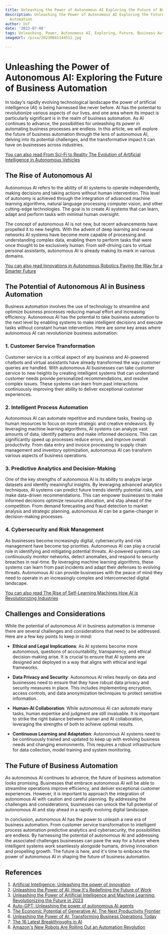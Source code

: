 ```yaml
---
title: Unleashing the Power of Autonomous AI Exploring the Future of Business Automation
description: Unleashing the Power of Autonomous AI Exploring the Future of Business
  Automation
author: Usf
date: '2023-07-08'
tags: Unleashing, Power, Autonomous AI, Exploring, Future, Business Automation
imageUrl: /pixa/20230801144512.jpg

---
```

# Unleashing the Power of Autonomous AI:  Exploring the Future of Business Automation

In today's rapidly evolving technological landscape the power of artificial intelligence (AI) is  being harnessed  like never before. AI has the potential to revolutionize various aspects of our lives, and one area  where its  impact is particularly significant is in the realm of business automation. As AI continues  to advance, the possibilities for unleashing its power in automating business processes are endless. In this article, we will explore the future of business automation through the lens of autonomous AI, delving  into its potential challenges, and the  transformative impact it can have on businesses across industries.

[You can also read From Sci-Fi  to Reality The Evolution of Artificial Intelligence in Autonomous Vehicles](From%20Sci-Fi%20to%20Reality%20The%20Evolution%20of%20Artificial%20Intelligence%20in%20Autonomous%20Vehicles)


## The Rise of Autonomous AI

Autonomous AI refers to the ability of AI systems to operate independently, making decisions and taking  actions without human intervention. This level  of autonomy is achieved through the integration  of advanced machine learning algorithms, natural language processing computer vision, and other cutting-edge technologies. The goal is to create AI systems that can learn, adapt and perform tasks with minimal human oversight.

The concept of autonomous  AI is  not new, but recent advancements have propelled it to new heights. With the advent of deep learning and neural networks  AI systems have become more capable of processing and understanding complex data, enabling them to  perform tasks that were once thought to  be exclusively human. From self-driving cars to virtual personal assistants, autonomous AI is already making its mark in various domains.

[You can also read Innovations in Autonomous Robotics Paving the Way for a Smarter Future](Innovations%20in%20Autonomous%20Robotics%20Paving%20the%20Way%20for%20a%20Smarter%20Future)


##  The  Potential of Autonomous AI in  Business Automation

Business automation involves the use  of technology to streamline and optimize business processes reducing manual effort  and increasing efficiency.  Autonomous AI has the potential to take business automation to the next level by enabling systems to make intelligent decisions and execute tasks without constant human intervention. Here are some key areas where autonomous AI can revolutionize business automation:

### 1. Customer Service Transformation

Customer service is a critical aspect of  any  business and AI-powered chatbots  and virtual assistants have already transformed the  way customer queries are handled. With  autonomous AI  businesses can take customer service to new heights by creating intelligent systems that can understand customer needs provide personalized  recommendations, and resolve complex issues. These  systems can learn from past interactions continuously improving their ability to deliver exceptional customer experiences.

### 2. Intelligent Process Automation

Autonomous AI can automate repetitive and  mundane tasks, freeing up human resources to focus on more  strategic and creative endeavors. By leveraging machine learning algorithms,  AI systems can analyze vast amounts of data, identify patterns and make informed decisions. This can significantly speed  up  processes  reduce errors, and improve overall productivity. From data entry and invoice processing  to supply  chain management and inventory optimization,  autonomous AI can transform  various  aspects  of  business operations.

### 3. Predictive Analytics and Decision-Making

One of the key strengths of autonomous AI is its ability to analyze large datasets and identify meaningful insights.  By  leveraging advanced analytics techniques,  AI systems can predict future  trends identify potential risks, and make data-driven recommendations.  This can  empower businesses to make informed  decisions optimize  resource allocation, and stay ahead of the competition. From demand forecasting and fraud detection to market analysis and strategic  planning, autonomous AI can be a game-changer in decision-making processes.

###  4. Cybersecurity and  Risk Management

As businesses become increasingly digital, cybersecurity and risk management have  become top priorities. Autonomous AI can play  a crucial  role in identifying and mitigating potential threats. AI-powered systems can continuously monitor networks, detect anomalies,  and respond to security breaches  in  real-time. By leveraging machine learning algorithms, these systems can learn  from past incidents and adapt their defenses to  evolving threats. Autonomous AI can provide businesses with the peace of mind they need to operate in an increasingly complex and interconnected digital landscape.

[You can also read The Rise of Self-Learning Machines How AI is  Revolutionizing Industries](The%20Rise%20of%20Self-Learning%20Machines%20How%20AI%20is%20Revolutionizing%20Industries)


## Challenges and  Considerations

While the potential of autonomous AI in business automation is immense there are several challenges  and considerations that need to be addressed. Here  are a  few key  points to keep in mind:

- **Ethical and Legal Implications**: As  AI systems become more  autonomous, questions of accountability, transparency, and ethical decision-making arise.  It is crucial to ensure that AI systems are designed and deployed in  a  way that aligns with ethical and legal  frameworks.

- **Data  Privacy  and Security**: Autonomous AI  relies heavily on data and businesses need to ensure that they have robust data  privacy and security measures in place. This includes  implementing encryption, access controls,  and data anonymization techniques to protect sensitive information.

-  **Human-AI Collaboration**: While autonomous AI can automate many tasks,  human expertise and judgment are still invaluable. It is important to strike the right balance between human and AI collaboration, leveraging the strengths of both to achieve  optimal results.

- **Continuous Learning and Adaptation**: Autonomous AI systems need to be continuously trained and updated to  keep  up with evolving business needs and changing environments. This requires a robust infrastructure for data collection, model training and system monitoring.

## The Future of Business Automation

As  autonomous AI continues  to advance, the future of business automation looks promising.  Businesses that embrace autonomous AI  will be able to streamline operations improve efficiency, and deliver exceptional customer experiences. However,  it is important to approach the integration of autonomous AI  with caution and careful planning. By addressing the challenges and considerations, businesses can unlock the full potential of autonomous AI  and stay ahead in a rapidly evolving digital landscape.

In conclusion, autonomous AI has the power to unleash a new era of business automation. From customer service transformation to intelligent process automation predictive analytics and cybersecurity, the possibilities are endless. By harnessing the potential of autonomous AI and addressing the associated challenges businesses can pave the way for  a future where intelligent  systems work seamlessly alongside humans, driving innovation and propelling growth. The future is here, and it's time to  embrace the power of autonomous  AI  in shaping the future of business automation.

## References

1. [Artificial Intelligence: Unleashing the power  of innovation](https://timesofindia.indiatimes.com/readersblog/mywriteexpress/artificial-intelligence-unleashing-the-power-of-innovation-56241/)
2. [Unleashing the Power of AI: How It's Redefining the Future of Work](https://www.linkedin.com/pulse/unleashing-power-ai-how-its-redefining-future-work-benjamin-arunda)
3. [Unleashing  the  Power of Artificial Intelligence and Machine Learning: Revolutionizing the Future  in 2023](https://www.linkedin.com/pulse/unleashing-power-artificial-intelligence-machine-learning-ansar)
4. [Auto-GPT: Unleashing the power of autonomous AI agents](https://www.leewayhertz.com/autogpt/)
5.  [The  Economic Potential of Generative AI:  The Next Productivity Frontier](https://www.mckinsey.com/capabilities/mckinsey-digital/our-insights/the-economic-potential-of-generative-ai-the-next-productivity-frontier)
6. [Unleashing the Power  of AI: Transforming Business Operations Today](https://www.atlantic.net/vps-hosting/unleashing-the-power-of-ai-transforming-business-operations-today/)
7. [The 16 Latest Breakthroughs in AI](https://www.holisticseo.digital/ai/latest-news/)
8. [Amazon's New Robots  Are Rolling Out an Automation Revolution](https://www.wired.com/story/amazons-new-robots-automation-revolution/)